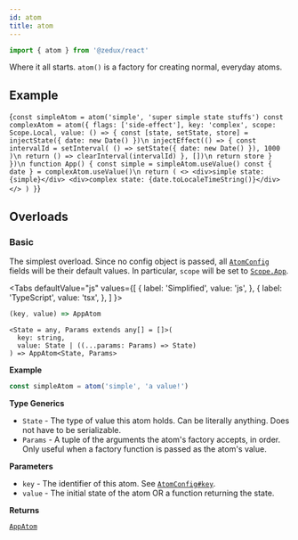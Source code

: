 ```yaml
---
id: atom
title: atom
---
```



```ts
import { atom } from '@zedux/react'
```

Where it all starts. `atom()` is a factory for creating normal, everyday atoms.

## Example

<LiveEditor resultVar="App">{`
const simpleAtom = atom('simple', 'super simple state stuffs')
const complexAtom = atom({
  flags: ['side-effect'],
  key: 'complex',
  scope: Scope.Local,
  value: () => {
    const [state, setState, store] = injectState({ date: new Date() })\n
    injectEffect(() => {
      const intervalId = setInterval(
        () => setState({ date: new Date() }),
        1000
      )\n
      return () => clearInterval(intervalId)
    }, [])\n
    return store
  }
})\n
function App() {
  const simple = simpleAtom.useValue()
  const { date } = complexAtom.useValue()\n
  return (
    <>
      <div>simple state: {simple}</div>
      <div>complex state: {date.toLocaleTimeString()}</div>
    </>
  )
}
`}</LiveEditor>

## Overloads

### Basic

The simplest overload. Since no config object is passed, all [`AtomConfig`](../types/AtomConfig) fields will be their default values. In particular, `scope` will be set to [`Scope.App`](Scope#App).

<Tabs
  defaultValue="js"
  values={[
    { label: 'Simplified', value: 'js', },
    { label: 'TypeScript', value: 'tsx', },
  ]
}>
<TabItem value="js">

```js
(key, value) => AppAtom
```

</TabItem>
<TabItem value="tsx">

```tsx
<State = any, Params extends any[] = []>(
  key: string,
  value: State | ((...params: Params) => State)
) => AppAtom<State, Params>
```

</TabItem>
</Tabs>

**Example**

```ts
const simpleAtom = atom('simple', 'a value!')
```

**Type Generics**

- `State` - The type of value this atom holds. Can be literally anything. Does not have to be serializable.
- `Params` - A tuple of the arguments the atom's factory accepts, in order. Only useful when a factory function is passed as the atom's value.

**Parameters**

- `key` - The identifier of this atom. See [`AtomConfig#key`](../types/AtomConfig#key).
- `value` - The initial state of the atom OR a function returning the state.

**Returns**

[`AppAtom`](../types/AppAtom)
